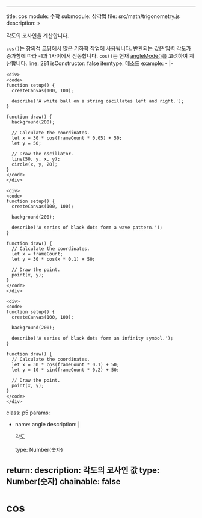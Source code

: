 
---
title: cos
module: 수학
submodule: 삼각법
file: src/math/trigonometry.js
description: >
  <p>각도의 코사인을 계산합니다.</p>

  <p><code>cos()</code>는 창의적 코딩에서 많은 기하학 작업에 사용됩니다.
  반환되는 값은 입력 각도가 증가함에 따라 -1과 1사이에서 진동합니다.
  <code>cos()</code>는 현재 <a href="/reference/p5/angleMode">angleMode()</a>를 고려하여 계산합니다.
line: 281
isConstructor: false
itemtype: 메소드
example:
  - |-

    <div>
    <code>
    function setup() {
      createCanvas(100, 100);

      describe('A white ball on a string oscillates left and right.');
    }

    function draw() {
      background(200);

      // Calculate the coordinates.
      let x = 30 * cos(frameCount * 0.05) + 50;
      let y = 50;

      // Draw the oscillator.
      line(50, y, x, y);
      circle(x, y, 20);
    }
    </code>
    </div>

    <div>
    <code>
    function setup() {
      createCanvas(100, 100);

      background(200);

      describe('A series of black dots form a wave pattern.');
    }

    function draw() {
      // Calculate the coordinates.
      let x = frameCount;
      let y = 30 * cos(x * 0.1) + 50;

      // Draw the point.
      point(x, y);
    }
    </code>
    </div>

    <div>
    <code>
    function setup() {
      createCanvas(100, 100);

      background(200);

      describe('A series of black dots form an infinity symbol.');
    }

    function draw() {
      // Calculate the coordinates.
      let x = 30 * cos(frameCount * 0.1) + 50;
      let y = 10 * sin(frameCount * 0.2) + 50;

      // Draw the point.
      point(x, y);
    }
    </code>
    </div>
class: p5
params:
  - name: angle
    description: |
      <p>각도</p>
    type: Number(숫자)
return:
  description: 각도의 코사인 값
  type: Number(숫자)
chainable: false
---


# cos
